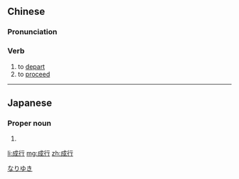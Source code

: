 ==Chinese==
{{zh-forms}}

===Pronunciation===
{{zh-pron
|m=chéngxíng
|c=sing4 hang4
|cat=v
}}

===Verb===
{{zh-verb}}

# to [[depart]]
# to [[proceed]]

----

==Japanese==
{{ja-kanjitab|成|行}}

===Proper noun===
{{ja-pos|proper|なりゆき}}

# {{given name|male|lang=ja}}

[[Category:Japanese male given names|なりゆき]]

[[li:成行]]
[[mg:成行]]
[[zh:成行]]